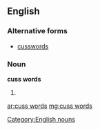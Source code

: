 ==English==

===Alternative forms===
* [[cusswords]]

===Noun===
'''cuss words'''

# {{plural of|cuss word}}

[[Category:English nouns]]

[[ar:cuss words]]
[[mg:cuss words]]